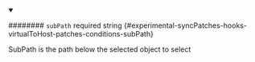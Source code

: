 
<details className="config-field" data-expandable="false" open>
<summary>

######## `subPath` <span className="config-field-required" data-required="false">required</span> <span className="config-field-type">string</span> <span className="config-field-default"></span> <span className="config-field-enum"></span> {#experimental-syncPatches-hooks-virtualToHost-patches-conditions-subPath}

SubPath is the path below the selected object to select

</summary>



</details>
